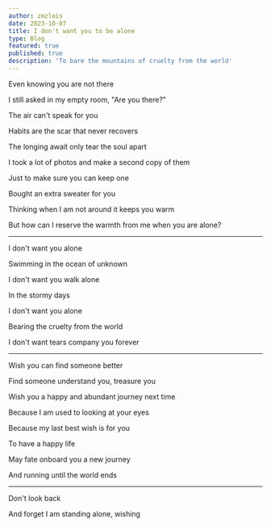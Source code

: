 ```yaml
---
author: zmzlois
date: 2023-10-07
title: I don't want you to be alone
type: Blog
featured: true
published: true
description: 'To bare the mountains of cruelty from the world'
---
```

Even knowing you are not there

I still asked in my empty room, "Are you there?"

The air can't speak for you

Habits are the scar that never recovers

The longing await only tear the soul apart

I took a lot of photos and make a second copy of them

Just to make sure you can keep one

Bought an extra sweater for you

Thinking when I am not around it keeps you warm

But how can I reserve the warmth from me when you are alone?

---

I don't want you alone

Swimming in the ocean of unknown

I don't want you walk alone

In the stormy days

I don't want you alone

Bearing the cruelty from the world

I don't want tears company you forever

---

Wish you can find someone better

Find someone understand you, treasure you

Wish you a happy and abundant journey next time

Because I am used to looking at your eyes

Because my last best wish is for you

To have a happy life

May fate onboard you a new journey

And running until the world ends

---
Don't look back

And forget I am standing alone, wishing

